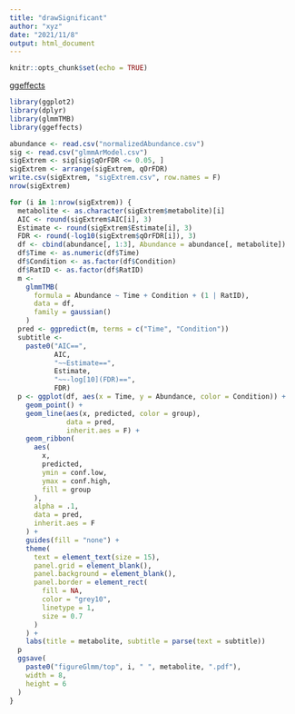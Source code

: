 ```yaml
---
title: "drawSignificant"
author: "xyz"
date: "2021/11/8"
output: html_document
---
```


```r
knitr::opts_chunk$set(echo = TRUE)
```

[ggeffects](https://strengejacke.github.io/ggeffects/)

```r
library(ggplot2)
library(dplyr)
library(glmmTMB)
library(ggeffects)
```


```r
abundance <- read.csv("normalizedAbundance.csv")
sig <- read.csv("glmmArModel.csv")
sigExtrem <- sig[sig$qOrFDR <= 0.05, ]
sigExtrem <- arrange(sigExtrem, qOrFDR)
write.csv(sigExtrem, "sigExtrem.csv", row.names = F)
nrow(sigExtrem)

for (i in 1:nrow(sigExtrem)) {
  metabolite <- as.character(sigExtrem$metabolite)[i]
  AIC <- round(sigExtrem$AIC[i], 3)
  Estimate <- round(sigExtrem$Estimate[i], 3)
  FDR <- round(-log10(sigExtrem$qOrFDR[i]), 3)
  df <- cbind(abundance[, 1:3], Abundance = abundance[, metabolite])
  df$Time <- as.numeric(df$Time)
  df$Condition <- as.factor(df$Condition)
  df$RatID <- as.factor(df$RatID)
  m <-
    glmmTMB(
      formula = Abundance ~ Time + Condition + (1 | RatID),
      data = df,
      family = gaussian()
    )
  pred <- ggpredict(m, terms = c("Time", "Condition"))
  subtitle <-
    paste0("AIC==",
           AIC,
           "~~Estimate==",
           Estimate,
           "~~-log[10](FDR)==",
           FDR)
  p <- ggplot(df, aes(x = Time, y = Abundance, color = Condition)) +
    geom_point() +
    geom_line(aes(x, predicted, color = group),
              data = pred,
              inherit.aes = F) +
    geom_ribbon(
      aes(
        x,
        predicted,
        ymin = conf.low,
        ymax = conf.high,
        fill = group
      ),
      alpha = .1,
      data = pred,
      inherit.aes = F
    ) +
    guides(fill = "none") +
    theme(
      text = element_text(size = 15),
      panel.grid = element_blank(),
      panel.background = element_blank(),
      panel.border = element_rect(
        fill = NA,
        color = "grey10",
        linetype = 1,
        size = 0.7
      )
    ) +
    labs(title = metabolite, subtitle = parse(text = subtitle))
  p
  ggsave(
    paste0("figureGlmm/top", i, " ", metabolite, ".pdf"),
    width = 8,
    height = 6
  )
}
```


